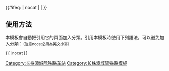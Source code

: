 {{鐵道路線|lua=1
| 模板名稱 = 长株潭城际铁路
| Logo = [[File:China Railways.svg|17px]]
| 代表色 = #0033c9
| 名稱 = [[长株潭城际铁路]]
 | 車站列表 =（[[乌山联络线]]往[[石长铁路]][[乌山站 (湖南省)|乌山站]]←） #''长沙西''# ~ 麓谷 ~ 尖山站 (长沙) ~ 谷山站 (长沙) ~ 八方山 ~ 观沙岭 ~ 开福寺站 (城铁) ~ 长沙 ~ 树木岭 ~ 香樟路站 ~ 湘府路 ~ 洞井 ~ 先锋站 (湖南省) ~ 芙蓉南 ~ 暮云 ~ blline ~ blstart ~ 九郎山 ~ 田心东 ~ 大丰站 (湖南省) ~ 株洲 ~ #株洲南#（株洲方向） ~ blline ~ 昭山 ~ 荷塘 ~ 板塘 ~ #湘潭#（湘潭方向）
}}<includeonly>{{#ifeq: {{{1}}} | nocat | <!--空--> | [[Category:长株潭城际铁路车站]] }}</includeonly><noinclude>

==使用方法==
本模板會自動把引用它的頁面加入分類。引用本模板時使用下列語法，可以避免加入分類：<small>（注意nocat必須為英文小寫）</small>
 <nowiki>{{</nowiki>{{PAGENAME}}<nowiki>|nocat}}</nowiki>
[[Category:长株潭城际铁路模板]]
</noinclude>